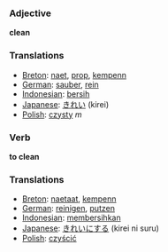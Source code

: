 === Adjective ===

'''clean'''

=== Translations ===
*[[Breton]]: [[naet]], [[prop]], [[kempenn]]
*[[German]]: [[sauber]], [[rein]]
*[[Indonesian]]: [[bersih]]
*[[Japanese]]: [[きれい]] (kirei)
*[[Polish]]: [[czysty]] ''m''

=== Verb ===

'''to clean'''

=== Translations ===
*[[Breton]]: [[naetaat]], [[kempenn]]
*[[German]]: [[reinigen]], [[putzen]]
*[[Indonesian]]: [[bersih|membersihkan]]
*[[Japanese]]: [[きれい]]にする (kirei ni suru)
*[[Polish]]: [[czyścić]]
